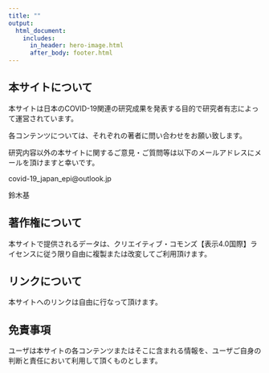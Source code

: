 ```yaml
---
title: ""
output:
  html_document:
    includes:
      in_header: hero-image.html
      after_body: footer.html
---
```


<!--html_preserve-->

<script async src="https://www.googletagmanager.com/gtag/js?id=G-RZPE2D0C48"></script>
<script>
  window.dataLayer = window.dataLayer || [];
  function gtag(){dataLayer.push(arguments);}
  gtag('js', new Date());

  gtag('config', 'G-RZPE2D0C48');
</script>

<!--/html_preserve-->

## 本サイトについて##

本サイトは日本のCOVID-19関連の研究成果を発表する目的で研究者有志によって運営されています。

各コンテンツについては、それぞれの著者に問い合わせをお願い致します。

研究内容以外の本サイトに関するご意見・ご質問等は以下のメールアドレスにメールを頂けますと幸いです。

covid-19_japan_epi@outlook.jp

鈴木基

## 著作権について##

本サイトで提供されるデータは、クリエイティブ・コモンズ【表示4.0国際】ライセンスに従う限り自由に複製または改変してご利用頂けます。

## リンクについて##

本サイトへのリンクは自由に行なって頂けます。

## 免責事項##

ユーザは本サイトの各コンテンツまたはそこに含まれる情報を、ユーザご自身の判断と責任において利用して頂くものとします。



